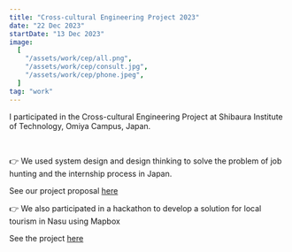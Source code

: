 ```yaml
---
title: "Cross-cultural Engineering Project 2023"
date: "22 Dec 2023"
startDate: "13 Dec 2023"
image:
  [
    "/assets/work/cep/all.png",
    "/assets/work/cep/consult.jpg",
    "/assets/work/cep/phone.jpeg",
  ]
tag: "work"
---
```


I participated in the Cross-cultural Engineering Project at Shibaura Institute of Technology, Omiya Campus, Japan.

&nbsp;

👉 We used system design and design thinking to solve the problem of job hunting and the internship process in Japan.

See our project proposal [here](https://www.canva.com/design/DAF3fd6hSY8/S8Ovc_g7It9XQjUf9D8J4w/view?utm_content=DAF3fd6hSY8&utm_campaign=designshare&utm_medium=link&utm_source=editor)

👉 We also participated in a hackathon to develop a solution for local tourism in Nasu using Mapbox

See the project [here](https://nasu-mapbox-hackathon-quadiez.vercel.app/)
